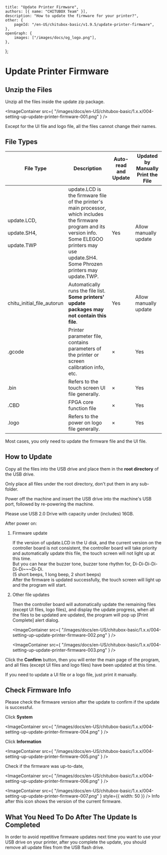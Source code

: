 	title: "Update Printer Firmware",
	authors: [{ name: "CHITUBOX Team" }],
	description: "How to update the firmware for your printer?",
	other: {
		pageId: "/en-US/chitubox-basic/v1.9.5/update-printer-firmware",
	},
	openGraph: {
		images: ["/images/docs/og_logo.png"],
	},
};

# Update Printer Firmware

## Unzip the Files

Unzip all the files inside the update zip package.

<ImageContainer
	src={
		"/images/docs/en-US/chitubox-basic/1.x.x/004-setting-up-update-printer-firmware-001.png"
	}
/>

<Admonition type="warning">
	Except for the UI file and logo file, all the files cannot change their
	names.
</Admonition>

## File Types

| File Type                                                | Description                                                                                                                                                                                                           | Auto-read and Update | Updated by Manually Print the File |
| -------------------------------------------------------- | --------------------------------------------------------------------------------------------------------------------------------------------------------------------------------------------------------------------- | -------------------- | ---------------------------------- |
| update.LCD, <br/><br/> update.SH4, <br/><br/> update.TWP | update.LCD is the firmware file of the printer's main processor, which includes the firmware program and its version info. <br/> Some ELEGOO printers may use update.SH4. <br/> Some Phrozen printers may update.TWP. | Yes                  | Allow manually update              |
| chitu_initial_file_autorun                               | Automatically runs the file list. **Some printers' update packages may not contain this file**.                                                                                                                       | Yes                  | Allow manually update              |
| .gcode                                                   | Printer parameter file, contains parameters of the printer or screen calibration info, etc.                                                                                                                           | ×                    | Yes                                |
| .bin                                                     | Refers to the touch screen UI file generally.                                                                                                                                                                         | ×                    | Yes                                |
| .CBD                                                     | FPGA core function file                                                                                                                                                                                               | ×                    | Yes                                |
| .logo                                                    | Refers to the power on logo file generally.                                                                                                                                                                           | ×                    | Yes                                |

<Admonition type="tip">
	Most cases, you only need to update the firmware file and the UI file.
</Admonition>

## How to Update

Copy all the files into the USB drive and place them in the **root directory** of the USB drive.

<Admonition type="warning">
	Only place all files under the <Link href="https://en.wikipedia.org/wiki/Root_directory">root directory</Link>, don't put them in any sub-folder.
</Admonition>

Power off the machine and insert the USB drive into the machine's USB port, followed by re-powering the machine.

<Admonition>
	Please use USB 2.0 Drive with capacity under (includes) 16GB.
</Admonition>

After power on:

1. Firmware update

    If the version of update.LCD in the U disk, and the current version on the controller board is not consistent, the controller board will take priority and automatically update this file, the touch screen will not light up at this time. <br />
    But you can hear the buzzer tone, buzzer tone rhythm for, Di-Di-Di-Di-Di-Di~~~Di-Di.<br />
    (5 short beeps, 1 long beep, 2 short beeps)<br />
    After the firmware is updated successfully, the touch screen will light up and the program will start.<br />

1. Other file updates

    Then the controller board will automatically update the remaining files (except UI files, logo files), and display the update progress, when all the files to be updated are updated, the program will pop up [Print Complete] alert dialog.

    <ImageContainer
    	src={
    		"/images/docs/en-US/chitubox-basic/1.x.x/004-setting-up-update-printer-firmware-002.png"
    	}
    />

    <ImageContainer
    	src={
    		"/images/docs/en-US/chitubox-basic/1.x.x/004-setting-up-update-printer-firmware-003.png"
    	}
    />

Click the **Confirm** button, then you will enter the main page of the program, and all files (except UI files and logo files) have been updated at this time.

<Admonition>
	If you need to update a UI file or a logo file, just print it manually.
</Admonition>

## Check Firmware Info

Please check the firmware version after the update to confirm if the update is successful.

Click **System**

<ImageContainer
	src={
		"/images/docs/en-US/chitubox-basic/1.x.x/004-setting-up-update-printer-firmware-004.png"
	}
/>

Click **Information**

<ImageContainer
	src={
		"/images/docs/en-US/chitubox-basic/1.x.x/004-setting-up-update-printer-firmware-005.png"
	}
/>

Check if the firmware was up-to-date,

<ImageContainer
	src={
		"/images/docs/en-US/chitubox-basic/1.x.x/004-setting-up-update-printer-firmware-006.png"
	}
/>

<ImageContainer
	src={
		"/images/docs/en-US/chitubox-basic/1.x.x/004-setting-up-update-printer-firmware-007.png"
	}
	style={{ width: 50 }}
/> Info after this icon shows the version of the current firmware.

## What You Need To Do After The Update Is Completed

In order to avoid repetitive firmware updates next time you want to use your USB drive on your printer, after you complete the update, you should remove all update files from the USB flash drive.
